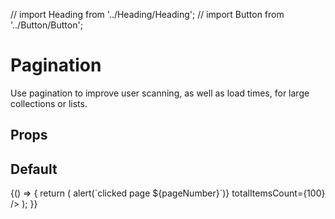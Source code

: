 // import Heading from '../Heading/Heading';
// import Button from '../Button/Button';

<Meta
  title="Components/Pagination"
  component={Pagination}
/>

# Pagination

Use pagination to improve user scanning, as well as load times, for large collections or lists.

## Props

<ArgsTable of={Pagination} />

## Default

<Canvas>
  <Story name="Default">
    {() => {
      return (
        <Pagination
          activePage={1}
          itemsPerPage={20}
          onChange={pageNumber => alert(`clicked page ${pageNumber}`)}
          totalItemsCount={100}
        />
      );
    }}
  </Story>
</Canvas>